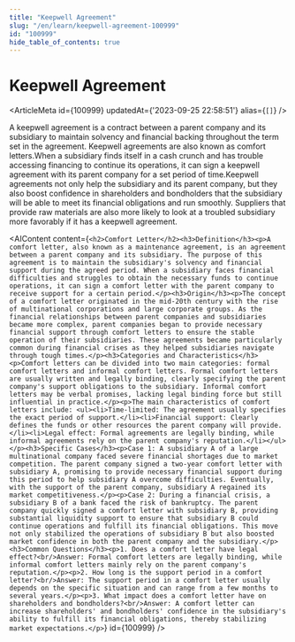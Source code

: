 ```yaml
---
title: "Keepwell Agreement"
slug: "/en/learn/keepwell-agreement-100999"
id: "100999"
hide_table_of_contents: true
---
```



# Keepwell Agreement

<ArticleMeta id={100999} updatedAt={'2023-09-25 22:58:51'} alias={`[]`} />
<div className='border-solid border-b border-t-0 my-4 border-[var(--ifm-color-gray-300)]' />

A keepwell agreement is a contract between a parent company and its subsidiary to maintain solvency and financial backing throughout the term set in the agreement. Keepwell agreements are also known as comfort letters.When a subsidiary finds itself in a cash crunch and has trouble accessing financing to continue its operations, it can sign a keepwell agreement with its parent company for a set period of time.Keepwell agreements not only help the subsidiary and its parent company, but they also boost confidence in shareholders and bondholders that the subsidiary will be able to meet its financial obligations and run smoothly. Suppliers that provide raw materials are also more likely to look at a troubled subsidiary more favorably if it has a keepwell agreement.

<AIContent content={`<h2>Comfort Letter</h2><h3>Definition</h3><p>A comfort letter, also known as a maintenance agreement, is an agreement between a parent company and its subsidiary. The purpose of this agreement is to maintain the subsidiary's solvency and financial support during the agreed period. When a subsidiary faces financial difficulties and struggles to obtain the necessary funds to continue operations, it can sign a comfort letter with the parent company to receive support for a certain period.</p><h3>Origin</h3><p>The concept of a comfort letter originated in the mid-20th century with the rise of multinational corporations and large corporate groups. As the financial relationships between parent companies and subsidiaries became more complex, parent companies began to provide necessary financial support through comfort letters to ensure the stable operation of their subsidiaries. These agreements became particularly common during financial crises as they helped subsidiaries navigate through tough times.</p><h3>Categories and Characteristics</h3><p>Comfort letters can be divided into two main categories: formal comfort letters and informal comfort letters. Formal comfort letters are usually written and legally binding, clearly specifying the parent company's support obligations to the subsidiary. Informal comfort letters may be verbal promises, lacking legal binding force but still influential in practice.</p><p>The main characteristics of comfort letters include: <ul><li>Time-limited: The agreement usually specifies the exact period of support.</li><li>Financial support: Clearly defines the funds or other resources the parent company will provide.</li><li>Legal effect: Formal agreements are legally binding, while informal agreements rely on the parent company's reputation.</li></ul></p><h3>Specific Cases</h3><p>Case 1: A subsidiary A of a large multinational company faced severe financial shortages due to market competition. The parent company signed a two-year comfort letter with subsidiary A, promising to provide necessary financial support during this period to help subsidiary A overcome difficulties. Eventually, with the support of the parent company, subsidiary A regained its market competitiveness.</p><p>Case 2: During a financial crisis, a subsidiary B of a bank faced the risk of bankruptcy. The parent company quickly signed a comfort letter with subsidiary B, providing substantial liquidity support to ensure that subsidiary B could continue operations and fulfill its financial obligations. This move not only stabilized the operations of subsidiary B but also boosted market confidence in both the parent company and the subsidiary.</p><h3>Common Questions</h3><p>1. Does a comfort letter have legal effect?<br/>Answer: Formal comfort letters are legally binding, while informal comfort letters mainly rely on the parent company's reputation.</p><p>2. How long is the support period in a comfort letter?<br/>Answer: The support period in a comfort letter usually depends on the specific situation and can range from a few months to several years.</p><p>3. What impact does a comfort letter have on shareholders and bondholders?<br/>Answer: A comfort letter can increase shareholders' and bondholders' confidence in the subsidiary's ability to fulfill its financial obligations, thereby stabilizing market expectations.</p>`} id={100999} />
